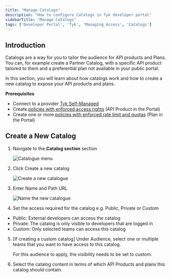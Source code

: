 ```yaml
---
title: "Manage Catalogs"
description: "How to configure Catalogs in Tyk developer portal"
sidebarTitle: "Manage Catalogs"
tags: ['Developer Portal', 'Tyk', 'Managing Access', 'Catalogs']
---
```


## Introduction

Catalogs are a way for you to tailor the audience for API products and Plans. You can, for example create a Partner Catalog, with a specific API product tailored to them and a preferential plan not available in your public portal.

In this section, you will learn about how catalogs work and how to create a new catalog to expose your API products and plans.

**Prerequisites**

- Connect to a provider [Tyk Self-Managed](/docs3/5.8/portal/overview/getting-started#connect-to-a-provider)
- Create [policies with enforced access rights](/docs3/5.8/portal/overview/getting-started#create-api-products-and-plans) (API Product in the Portal)
- Create one or more [policies with enforced rate limit and quotas](/docs3/5.8/portal/overview/getting-started#create-api-products-and-plans) (Plan in the Portal)

## Create a New Catalog

1. Navigate to the **Catalog section** section

    <img src="/img/dashboard/portal-management/enterprise-portal/catalogue-menu.png" alt="Catalogue menu" />

2. Click Create a new catalog

    <img src="/img/dashboard/portal-management/enterprise-portal/portal-managing-access-create-catalogue.png" alt="Create a new catalogue" />

3. Enter Name and Path URL

    <img src="/img/dashboard/portal-management/enterprise-portal/portal-managing-access-add-name.png" alt="Name the new catalogue" />

4. Set the access required for the catalog e.g. Public, Private or Custom

  - Public: External developers can access the catalog
  - Private: The catalog is only visible to developers that are logged in
  - Custom: Only selected teams can access this catalog

5.  [If creating a custom catalog] Under Audience, select one or multiple teams that you want to have access to this catalog.



    <Note>
    For this audience to apply, the visibility needs to be set to custom.
    </Note>


6. Select the catalog content in terms of which API Products and plans this catalog should contain.

